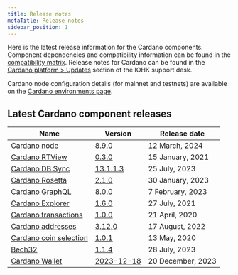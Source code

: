 ```yaml
---
title: Release notes
metaTitle: Release notes
sidebar_position: 1
---
```


Here is the latest release information for the Cardano components. Component
dependencies and compatibility information can be found in the
[compatibility matrix](https://docs.cardano.org/tools/comp-matrix/). Release
notes for Cardano can be found in the
[Cardano platform > Updates](https://iohk.zendesk.com/hc/en-us/sections/360002160134-Updates)
section of the IOHK support desk.

Cardano node configuration details (for mainnet and testnets) are available on
the
[Cardano environments page](https://book.world.dev.cardano.org/environments.html).

## Latest Cardano component releases

| Name                                                                                | Version                                                                                     | Release date      |
| ----------------------------------------------------------------------------------- | ------------------------------------------------------------------------------------------- | ----------------- |
| [Cardano node](https://github.com/input-output-hk/cardano-node)                     | [8.9.0](https://github.com/IntersectMBO/cardano-node/releases/tag/8.9.0)                    | 12 March, 2024    |
| [Cardano RTView](https://github.com/input-output-hk/cardano-rt-view)                | [0.3.0](https://github.com/input-output-hk/cardano-rt-view/releases/tag/0.3.0)              | 15 January, 2021  |
| [Cardano DB Sync](https://github.com/input-output-hk/cardano-db-sync/releases)      | [13.1.1.3](https://github.com/IntersectMBO/cardano-db-sync/releases/tag/13.1.1.3)           | 25 July, 2023     |
| [Cardano Rosetta](https://github.com/input-output-hk/cardano-rosetta)               | [2.1.0](https://github.com/cardano-foundation/cardano-rosetta/releases/tag/2.1.0)           | 30 January, 2023  |
| [Cardano GraphQL](https://github.com/input-output-hk/cardano-graphql)               | [8.0.0](https://github.com/input-output-hk/cardano-graphql/releases/tag/8.0.0)              | 7 February, 2023  |
| [Cardano Explorer](https://github.com/input-output-hk/cardano-explorer-app)         | [1.6.0](https://github.com/input-output-hk/cardano-explorer-app/releases/tag/1.6.0)         | 27 July, 2021     |
| [Cardano transactions](https://github.com/input-output-hk/cardano-transactions)     | [1.0.0](https://github.com/input-output-hk/cardano-transactions/releases/tag/1.0.0)         | 21 April, 2020    |
| [Cardano addresses](https://github.com/input-output-hk/cardano-addresses)           | [3.12.0](https://github.com/input-output-hk/cardano-addresses/releases/tag/3.12.0)          | 17 August, 2022   |
| [Cardano coin selection](https://github.com/input-output-hk/cardano-coin-selection) | [1.0.1](https://github.com/input-output-hk/cardano-coin-selection/releases/tag/v1.0.1)      | 13 May, 2020      |
| [Bech32](https://github.com/input-output-hk/bech32)                                 | [1.1.4](https://github.com/IntersectMBO/bech32/releases/tag/v1.1.4)                         | 28 July, 2023     |
| [Cardano Wallet](https://github.com/input-output-hk/cardano-wallet)                 | [2023-12-18](https://github.com/cardano-foundation/cardano-wallet/releases/tag/v2023-12-18) | 20 December, 2023 |
